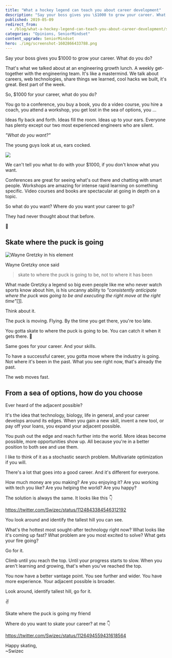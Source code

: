 ```yaml
---
title: "What a hockey legend can teach you about career development"
description: "Say your boss gives you \$1000 to grow your career. What do you do?"
published: 2019-05-09
redirect_from:
  - /blog/what-a-hockey-legend-can-teach-you-about-career-development/swizec/9071
categories: "Opinions, SeniorMindset"
content_upgrade: SeniorMindset
hero: ./img/screenshot-1602866433788.png
---
```



Say your boss gives you \$1000 to grow your career. What do you do?

That's what we talked about at an engineering growth lunch. A weekly get-together with the engineering team. It's like a mastermind. We talk about careers, web technologies, share things we learned, cool hacks we built, it's great. Best part of the week.

So, \$1000 for your career, what do you do?

You go to a conference, you buy a book, you do a video course, you hire a coach, you attend a workshop, you get lost in the sea of options, you ...

Ideas fly back and forth. Ideas fill the room. Ideas up to your ears. Everyone has plenty except our two most experienced engineers who are silent.

_"What do you want?"_

The young guys look at us, ears cocked.

![](giphy:ears_cocked)

We can't tell you what to do with your \$1000, if you don't know what you want.

<SeniorMindset />

Conferences are great for seeing what's out there and chatting with smart people. Workshops are amazing for intense rapid learning on something specific. Video courses and books are spectacular at going in depth on a topic.

So what do you want? Where do you want your career to go?

They had never thought about that before.

🤔

## Skate where the puck is going

![Wayne Gretzky in his element](./img/view-img-11004125-wayne-gretzky750xx1136-639-0-1.jpg)

Wayne Gretzky once said

> skate to where the puck is going to be, not to where it has been

What made Gretzky a legend so big even people like me who never watch sports know about him, is his uncanny ability to _"consistently anticipate where the puck was going to be and executing the right move at the right time"_[\[1\]](https://en.wikipedia.org/wiki/Wayne_Gretzky).

Think about it.

The puck is moving. Flying. By the time you get there, you're too late.

You gotta skate to where the puck is going to be. You can catch it when it gets there. 🏑

Same goes for your career. And your skills.

To have a successful career, you gotta move where the industry is going. Not where it's been in the past. What you see right now, that's already the past.

The web moves fast.

## From a sea of options, how do you choose

Ever heard of the adjacent possible?

It's the idea that technology, biology, life in general, and your career develops around its edges. When you gain a new skill, invent a new tool, or pay off your loans, you expand your adjacent possible.

You push out the edge and reach further into the world. More ideas become possible, more opportunities show up. All because you're in a better position to both see and use them.

I like to think of it as a stochastic search problem. Multivariate optimization if you will.

There's a lot that goes into a good career. And it's different for everyone.

How much money are you making? Are you enjoying it? Are you working with tech you like? Are you helping the world? Are you happy?

The solution is always the same. It looks like this 👇

https://twitter.com/Swizec/status/1124843384546312192

You look around and identify the tallest hill you can see.

What's the hottest most sought-after technology right now? What looks like it's coming up fast? What problem are you most excited to solve? What gets your fire going?

Go for it.

Climb until you reach the top. Until your progress starts to slow. When you aren't learning and growing, that's when you've reached the top.

You now have a better vantage point. You see further and wider. You have more experience. Your adjacent possible is broader.

Look around, identify tallest hill, go for it.

✌️

Skate where the puck is going my friend

Where do you want to skate your career? at me 👇

https://twitter.com/Swizec/status/1126494559431618564

Happy skating,<br/>
~Swizec
